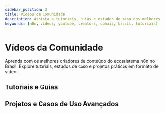 ---
sidebar_position: 3
title: Vídeos da Comunidade
description: Assista a tutoriais, guias e estudos de caso dos melhores creators de n8n do Brasil.
keywords: [n8n, vídeos, youtube, creators, canais, brasil, tutoriais]
---


# <IonicIcon name="videocam-outline" size={32} color="#ea4b71" /> Vídeos da Comunidade

Aprenda com os melhores criadores de conteúdo do ecossistema n8n no Brasil. Explore tutoriais, estudos de caso e projetos práticos em formato de vídeo.

## <IonicIcon name="logo-youtube" size={24} color="#ea4b71" /> Tutoriais e Guias

<CardGrid>
  <VideoCard
    videoId="4BVTkqbn_tY"
    title="5 Tutoriais para Iniciantes Começarem com n8n"
    channel="n8n (Oficial)"
    channelUrl="https://www.youtube.com/@n8n-io"
  />
  <VideoCard
    videoId="R-zi_R-zX8"
    title="n8n do Zero ao Profissional - Playlist Completa"
    channel="AutomaBrasil"
    channelUrl="https://www.youtube.com/@AutomaBrasil"
  />
  <VideoCard
    videoId="m-a-9-c-3-A"
    title="Como Monetizar Automações com n8n"
    channel="AutomaBrasil"
    channelUrl="https://www.youtube.com/@AutomaBrasil"
  />
</CardGrid>

## <IonicIcon name="rocket-outline" size={24} color="#ea4b71" /> Projetos e Casos de Uso Avançados

<CardGrid>
  <VideoCard
    videoId="e-g-F_q-K_w"
    title="n8n + IA: O Futuro da Automação"
    channel="TechAutomate"
    channelUrl="https://www.youtube.com/@TechAutomate"
  />
  <VideoCard
    videoId="w-I-b-i-R-k"
    title="Deploy do n8n em Produção com Docker"
    channel="Ana DevOps"
    channelUrl="https://www.youtube.com/@AnaDevOps"
  />
  <VideoCard
    videoId="L-k-I-l-s-o"
    title="Integrações Financeiras com n8n no Brasil"
    channel="Bruno Automação"
    channelUrl="https://www.youtube.com/@BrunoAutomacao"
  />
</CardGrid> 